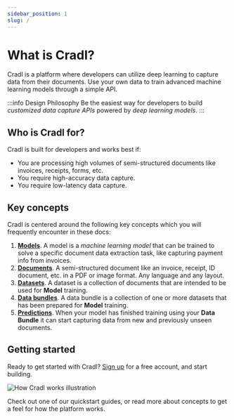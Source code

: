 ```yaml
---
sidebar_position: 1
slug: /
---
```


# What is Cradl?

Cradl is a platform where developers can utilize deep learning to capture data from their documents.
Use your own data to train advanced machine learning models through a simple API.

:::info Design Philosophy
Be the easiest way for developers to build _customized data capture APIs_ powered by _deep learning models_.
:::

## Who is Cradl for?

Cradl is built for developers and works best if:
* You are processing high volumes of semi-structured documents like invoices, receipts, forms, etc.
* You require high-accuracy data capture.
* You require low-latency data capture.

## Key concepts
Cradl is centered around the following key concepts which you will frequently encounter in these docs:

1. [**Models**](../concepts/models.mdx). A model is a _machine learning model_ that can be trained to solve a specific document data extraction task, like capturing payment info from invoices.
2. [**Documents**](../concepts/documents.mdx). A semi-structured document like an invoice, receipt, ID document, etc. in a PDF or image format. Any language and any layout.
3. [**Datasets**](../concepts/datasets.mdx). A dataset is a collection of documents that are intended to be used for **Model** training.
4. [**Data bundles**](../concepts/training-data.mdx). A data bundle is a collection of one or more datasets that has been prepared for **Model** training.
5. [**Predictions**](../concepts/predictions.mdx). When your model has finished training using your **Data Bundle** it can start capturing data from new and previously unseen documents.

## Getting started
Ready to get started with Cradl? [Sign up](https://app.cradl.ai/signup) for a free account, and start building.

![How Cradl works illustration](/img/how-cradl-works.png)

Check out one of our quickstart guides, or read more about concepts to get a feel for how the platform works.
